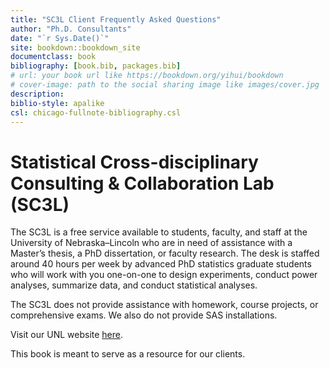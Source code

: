 ```yaml
--- 
title: "SC3L Client Frequently Asked Questions"
author: "Ph.D. Consultants"
date: "`r Sys.Date()`"
site: bookdown::bookdown_site
documentclass: book
bibliography: [book.bib, packages.bib]
# url: your book url like https://bookdown.org/yihui/bookdown
# cover-image: path to the social sharing image like images/cover.jpg
description:
biblio-style: apalike
csl: chicago-fullnote-bibliography.csl
---
```


# Statistical Cross-disciplinary Consulting & Collaboration Lab (SC3L)

The SC3L is a free service available to students, faculty, and staff at the University of Nebraska–Lincoln who are in need of assistance with a Master’s thesis, a PhD dissertation, or faculty research. The desk is staffed around 40 hours per week by advanced PhD statistics graduate students who will work with you one-on-one to design experiments, conduct power analyses, summarize data, and conduct statistical analyses.

The SC3L does not provide assistance with homework, course projects, or comprehensive exams. We also do not provide SAS installations.

Visit our UNL website [here](https://statistics.unl.edu/help-desk-form).

This book is meant to serve as a resource for our clients.

